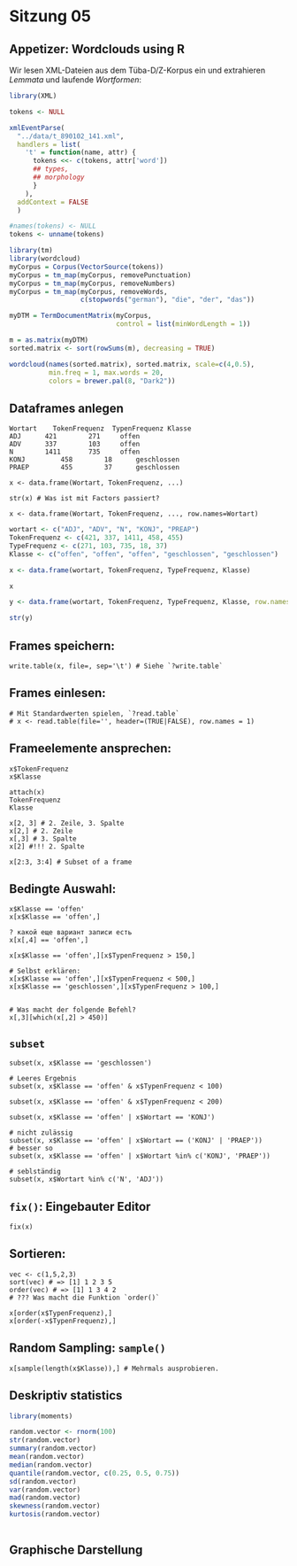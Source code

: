 # Sitzung 05
## Appetizer: Wordclouds using R

Wir lesen XML-Dateien aus dem Tüba-D/Z-Korpus ein und extrahieren *Lemmata* und laufende *Wortformen*:
```r
library(XML)

tokens <- NULL

xmlEventParse(
  "../data/t_890102_141.xml", 
  handlers = list(
    't' = function(name, attr) {
      tokens <<- c(tokens, attr['word'])
      ## types,
      ## morphology
      }
    ),
  addContext = FALSE
  )

#names(tokens) <- NULL
tokens <- unname(tokens)
```

```r
library(tm)
library(wordcloud)
myCorpus = Corpus(VectorSource(tokens))
myCorpus = tm_map(myCorpus, removePunctuation)
myCorpus = tm_map(myCorpus, removeNumbers)
myCorpus = tm_map(myCorpus, removeWords,
                  c(stopwords("german"), "die", "der", "das"))

myDTM = TermDocumentMatrix(myCorpus,
                           control = list(minWordLength = 1))

m = as.matrix(myDTM)
sorted.matrix <- sort(rowSums(m), decreasing = TRUE)

wordcloud(names(sorted.matrix), sorted.matrix, scale=c(4,0.5),
          min.freq = 1, max.words = 20,
          colors = brewer.pal(8, "Dark2"))
```

## Dataframes anlegen

    Wortart    TokenFrequenz  TypenFrequenz	Klasse
    ADJ	     421		271		offen
    ADV	     337		103		offen
    N	     1411		735		offen
    KONJ	     458		18		geschlossen
    PRAEP	     455		37		geschlossen

    x <- data.frame(Wortart, TokenFrequenz, ...)

    str(x) # Was ist mit Factors passiert?

    x <- data.frame(Wortart, TokenFrequenz, ..., row.names=Wortart)


```r
wortart <- c("ADJ", "ADV", "N", "KONJ", "PREAP")
TokenFrequenz <- c(421, 337, 1411, 458, 455)
TypeFrequenz <- c(271, 103, 735, 18, 37)
Klasse <- c("offen", "offen", "offen", "geschlossen", "geschlossen")

x <- data.frame(wortart, TokenFrequenz, TypeFrequenz, Klasse)

x

y <- data.frame(wortart, TokenFrequenz, TypeFrequenz, Klasse, row.names=wortart)

str(y)
```

## Frames speichern:
  
    write.table(x, file=, sep='\t') # Siehe `?write.table`

## Frames einlesen:

    # Mit Standardwerten spielen, `?read.table`
    # x <- read.table(file='', header=(TRUE|FALSE), row.names = 1)

## Frameelemente ansprechen:

    x$TokenFrequenz
    x$Klasse

    attach(x)
    TokenFrequenz
    Klasse

    x[2, 3] # 2. Zeile, 3. Spalte
    x[2,] # 2. Zeile
    x[,3] # 3. Spalte
    x[2] #!!! 2. Spalte

    x[2:3, 3:4] # Subset of a frame

## Bedingte Auswahl:
    x$Klasse == 'offen'
    x[x$Klasse == 'offen',]

    ? какой еще вариант записи есть
    x[x[,4] == 'offen',]

    x[x$Klasse == 'offen',][x$TypenFrequenz > 150,]

    # Selbst erklären:
    x[x$Klasse == 'offen',][x$TypenFrequenz < 500,]
    x[x$Klasse == 'geschlossen',][x$TypenFrequenz > 100,]


    # Was macht der folgende Befehl?
    x[,3][which(x[,2] > 450)]


## `subset`

    subset(x, x$Klasse == 'geschlossen')

    # Leeres Ergebnis
    subset(x, x$Klasse == 'offen' & x$TypenFrequenz < 100)

    subset(x, x$Klasse == 'offen' & x$TypenFrequenz < 200)

    subset(x, x$Klasse == 'offen' | x$Wortart == 'KONJ')

    # nicht zulässig
    subset(x, x$Klasse == 'offen' | x$Wortart == ('KONJ' | 'PRAEP'))
    # besser so
    subset(x, x$Klasse == 'offen' | x$Wortart %in% c('KONJ', 'PRAEP'))

    # seblständig
    subset(x, x$Wortart %in% c('N', 'ADJ'))

## `fix()`: Eingebauter Editor

    fix(x)

## Sortieren:

    vec <- c(1,5,2,3)
    sort(vec) # => [1] 1 2 3 5
    order(vec) # => [1] 1 3 4 2
    # ??? Was macht die Funktion `order()`

    x[order(x$TypenFrequenz),]
    x[order(-x$TypenFrequenz),]

## Random Sampling: `sample()`

    x[sample(length(x$Klasse)),] # Mehrmals ausprobieren.

## Deskriptiv statistics
```r
library(moments)

random.vector <- rnorm(100)
str(random.vector)
summary(random.vector)
mean(random.vector)
median(random.vector)
quantile(random.vector, c(0.25, 0.5, 0.75))
sd(random.vector)
var(random.vector)
mad(random.vector)
skewness(random.vector)
kurtosis(random.vector)
    
```

## Graphische Darstellung
